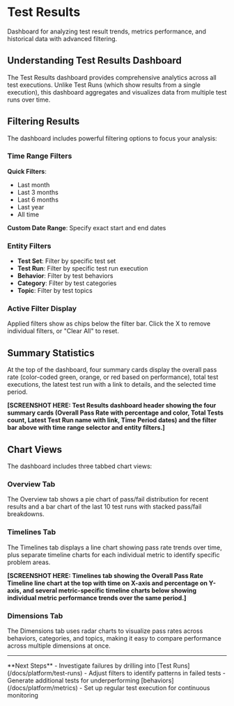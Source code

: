 # Test Results

Dashboard for analyzing test result trends, metrics performance, and historical data with advanced filtering.

## Understanding Test Results Dashboard

The Test Results dashboard provides comprehensive analytics across all test executions. Unlike Test Runs (which show results from a single execution), this dashboard aggregates and visualizes data from multiple test runs over time.

## Filtering Results

The dashboard includes powerful filtering options to focus your analysis:

### Time Range Filters

**Quick Filters**:

- Last month
- Last 3 months
- Last 6 months
- Last year
- All time

**Custom Date Range**: Specify exact start and end dates

### Entity Filters

- **Test Set**: Filter by specific test set
- **Test Run**: Filter by specific test run execution
- **Behavior**: Filter by test behaviors
- **Category**: Filter by test categories
- **Topic**: Filter by test topics

### Active Filter Display

Applied filters show as chips below the filter bar. Click the X to remove individual filters, or "Clear All" to reset.

## Summary Statistics

At the top of the dashboard, four summary cards display the overall pass rate (color-coded green, orange, or red based on performance), total test executions, the latest test run with a link to details, and the selected time period.

**[SCREENSHOT HERE: Test Results dashboard header showing the four summary cards (Overall Pass Rate with percentage and color, Total Tests count, Latest Test Run name with link, Time Period dates) and the filter bar above with time range selector and entity filters.]**

## Chart Views

The dashboard includes three tabbed chart views:

### Overview Tab

The Overview tab shows a pie chart of pass/fail distribution for recent results and a bar chart of the last 10 test runs with stacked pass/fail breakdowns.

### Timelines Tab

The Timelines tab displays a line chart showing pass rate trends over time, plus separate timeline charts for each individual metric to identify specific problem areas.

**[SCREENSHOT HERE: Timelines tab showing the Overall Pass Rate Timeline line chart at the top with time on X-axis and percentage on Y-axis, and several metric-specific timeline charts below showing individual metric performance trends over the same period.]**

### Dimensions Tab

The Dimensions tab uses radar charts to visualize pass rates across behaviors, categories, and topics, making it easy to compare performance across multiple dimensions at once.

---

<Callout type="default">
  **Next Steps** - Investigate failures by drilling into [Test Runs](/docs/platform/test-runs) -
  Adjust filters to identify patterns in failed tests - Generate additional tests for
  underperforming [behaviors](/docs/platform/metrics) - Set up regular test execution for continuous
  monitoring
</Callout>

